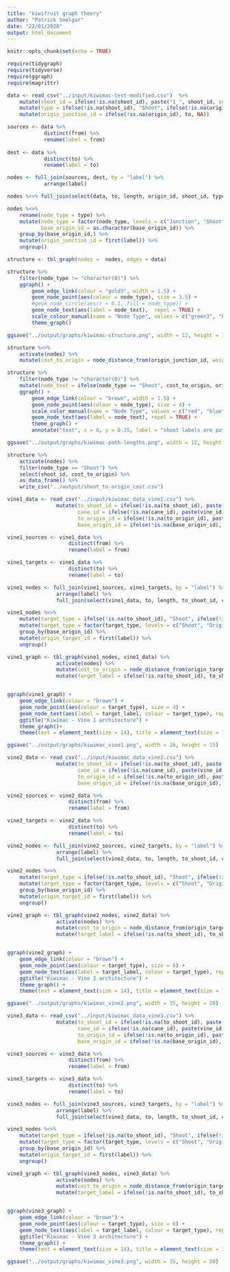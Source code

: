 ---
title: "kiwifruit graph theory"
author: "Patrick Snelgar"
date: "22/01/2020"
output: html_document
---

```{r setup, include=FALSE}
knitr::opts_chunk$set(echo = TRUE)

require(tidygraph)
require(tidyverse)
require(ggraph)
require(magrittr)
```



```{r}
data <- read_csv("../input/kiwimac-test-modified.csv")  %>%
	mutate(shoot_id = ifelse(!is.na(shoot_id), paste("1_", shoot_id, sep = ""), NA)) %>%
	mutate(type = ifelse(!is.na(shoot_id), "Shoot", ifelse(!is.na(origin_id), "Origin", "Junction"))) %>%
	mutate(origin_junction_id = ifelse(!is.na(origin_id), to, NA))

sources <- data %>% 
			distinct(from) %>%
			rename(label = from)
			
dest <- data %>% 
			distinct(to) %>%
			rename(label = to)

nodes <- full_join(sources, dest, by = "label") %>% 
			arrange(label)

nodes %<>% full_join(select(data, to, length, origin_id, shoot_id, type, base_origin_id, origin_junction_id), by = c("label" = "to"))

nodes %<>% 
	rename(node_type = type) %>%
	mutate(node_type = factor(node_type, levels = c("Junction", "Shoot" , "Origin")), 
		   base_origin_id = as.character(base_origin_id)) %>%
	group_by(base_origin_id,) %>%
	mutate(origin_junction_id = first(label)) %>%
	ungroup()

```


```{r display, echo=FALSE}

structure <- tbl_graph(nodes =  nodes, edges = data)

structure %>%
	filter(node_type != "character(0)") %>%
	ggraph() +
		geom_edge_link(colour = "gold3", width = 1.5) +
		geom_node_point(aes(colour = node_type), size = 3.5) +
		#geom_node_circle(aes(r = 0.1, fill = node_type)) + 
		geom_node_text(aes(label = node_text),  repel = TRUE) +
		scale_colour_manual(name = "Node Type", values = c("green3", "blue", "black")) +
		theme_graph()

ggsave("../output/graphs/kiwimac-structure.png", width = 12, height = 12)

```

```{r metrics}

structure %<>%
	activate(nodes) %>%
	mutate(cost_to_origin = node_distance_from(origin_junction_id, weights = length))

structure %>%
	filter(node_type != "character(0)") %>%
	mutate(node_text = ifelse(node_type == "Shoot", cost_to_origin, origin_id)) %>%
	ggraph() + 
		geom_edge_link(colour = "brown", width = 1.5) + 
		geom_node_point(aes(colour = node_type), size = 4) + 
		scale_color_manual(name = "Node Type", values = c("red", "blue", "black")) +
		geom_node_text(aes(label = node_text), repel = TRUE) + 
		theme_graph() + 
		annotate("text", x = 0, y = 0.25, label = "shoot labels are path \nto origin cost")

ggsave("../output/graphs/kiwimac-path-lengths.png", width = 12, height = 12)

structure %>%
	activate(nodes) %>%
	filter(node_type == "Shoot") %>%
	select(shoot_id, cost_to_origin) %>%
	as_data_frame() %>%
	write_csv("../output/shoot_to_origin_cost.csv")
```


```{r vine1-tidying, echo=FALSE}

vine1_data <- read_csv("../input/kiwimac_data_vine1.csv") %>%
				mutate(to_shoot_id = ifelse(!is.na(to_shoot_id), paste(vine_id, to_shoot_id, sep = "-"), NA),
					   cane_id = ifelse(!is.na(cane_id), paste(vine_id, cane_id, sep = "-"), NA),
					   to_origin_id = ifelse(!is.na(to_origin_id), paste(vine_id, to_origin_id, sep = "-"), NA),
					   base_origin_id = ifelse(!is.na(base_origin_id), paste(vine_id, base_origin_id, sep = "-"), NA))

vine1_sources <- vine1_data %>%
					distinct(from) %>%
					rename(label = from)

vine1_targets <- vine1_data %>%
					distinct(to) %>%
					rename(label = to)

vine1_nodes <- full_join(vine1_sources, vine1_targets, by = "label") %>%
				arrange(label) %>%
				full_join(select(vine1_data, to, length, to_shoot_id, cane_id, to_origin_id, base_origin_id, notes), by = c("label" = "to"))

vine1_nodes %<>% 
	mutate(target_type = ifelse(!is.na(to_shoot_id), "Shoot", ifelse(!is.na(to_origin_id), "Origin","Junction"))) %>%
	mutate(target_type = factor(target_type, levels = c("Shoot", "Origin", "Junction"))) %>%
	group_by(base_origin_id) %>%
	mutate(origin_target_id = first(label)) %>%
	ungroup()

```

```{r, vine1_viz, echo=FALSE}

vine1_graph <- tbl_graph(vine1_nodes, vine1_data) %>%
				activate(nodes) %>%
				mutate(cost_to_origin = node_distance_from(origin_target_id, weights = length)) %>%
				mutate(target_label = ifelse(!is.na(to_shoot_id), to_shoot_id, to_origin_id))


ggraph(vine1_graph) + 
	geom_edge_link(colour = "brown") +
	geom_node_point(aes(colour = target_type), size = 4) +
	geom_node_text(aes(label = target_label, colour = target_type), repel = TRUE) +
	ggtitle("Kiwimac - Vine 1 architecture") + 
	theme_graph()+
	theme(text = element_text(size = 14), title = element_text(size = 18))

ggsave("../output/graphs/kiwimac_vine1.png", width = 26, height = 15)
```


```{r vine2-tidying, echo=FALSE}

vine2_data <- read_csv("../input/kiwimac_data_vine2.csv") %>%
				mutate(to_shoot_id = ifelse(!is.na(to_shoot_id), paste(vine_id, to_shoot_id, sep = "-"), NA),
					   cane_id = ifelse(!is.na(cane_id), paste(vine_id, cane_id, sep = "-"), NA),
					   to_origin_id = ifelse(!is.na(to_origin_id), paste(vine_id, to_origin_id, sep = "-"), NA),
					   base_origin_id = ifelse(!is.na(base_origin_id), paste(vine_id, base_origin_id, sep = "-"), NA))

vine2_sources <- vine2_data %>%
					distinct(from) %>%
					rename(label = from)

vine2_targets <- vine2_data %>%
					distinct(to) %>%
					rename(label = to)

vine2_nodes <- full_join(vine2_sources, vine2_targets, by = "label") %>%
				arrange(label) %>%
				full_join(select(vine2_data, to, length, to_shoot_id, cane_id, to_origin_id, base_origin_id, notes), by = c("label" = "to"))

vine2_nodes %<>% 
	mutate(target_type = ifelse(!is.na(to_shoot_id), "Shoot", ifelse(!is.na(to_origin_id), "Origin","Junction"))) %>%
	mutate(target_type = factor(target_type, levels = c("Shoot", "Origin", "Junction"))) %>%
	group_by(base_origin_id) %>%
	mutate(origin_target_id = first(label)) %>%
	ungroup()

```

```{r, vine2_viz, echo=FALSE}

vine2_graph <- tbl_graph(vine2_nodes, vine2_data) %>%
				activate(nodes) %>%
				mutate(cost_to_origin = node_distance_from(origin_target_id, weights = length)) %>%
				mutate(target_label = ifelse(!is.na(to_shoot_id), to_shoot_id, to_origin_id))


ggraph(vine2_graph) + 
	geom_edge_link(colour = "brown") +
	geom_node_point(aes(colour = target_type), size = 6) +
	geom_node_text(aes(label = target_label, colour = target_type), repel = TRUE) +
	ggtitle("Kiwimac - Vine 2 architecture") + 
	theme_graph() +
	theme(text = element_text(size = 14), title = element_text(size = 18))

ggsave("../output/graphs/kiwimac_vine2.png", width = 35, height = 20)
```

```{r vine3-tidying, echo=FALSE}

vine3_data <- read_csv("../input/kiwimac_data_vine3.csv") %>%
				mutate(to_shoot_id = ifelse(!is.na(to_shoot_id), paste(vine_id, to_shoot_id, sep = "-"), NA),
					   cane_id = ifelse(!is.na(cane_id), paste(vine_id, cane_id, sep = "-"), NA),
					   to_origin_id = ifelse(!is.na(to_origin_id), paste(vine_id, to_origin_id, sep = "-"), NA),
					   base_origin_id = ifelse(!is.na(base_origin_id), paste(vine_id, base_origin_id, sep = "-"), NA))

vine3_sources <- vine3_data %>%
					distinct(from) %>%
					rename(label = from)

vine3_targets <- vine3_data %>%
					distinct(to) %>%
					rename(label = to)

vine3_nodes <- full_join(vine3_sources, vine3_targets, by = "label") %>%
				arrange(label) %>%
				full_join(select(vine3_data, to, length, to_shoot_id, cane_id, to_origin_id, base_origin_id, notes), by = c("label" = "to"))

vine3_nodes %<>% 
	mutate(target_type = ifelse(!is.na(to_shoot_id), "Shoot", ifelse(!is.na(to_origin_id), "Origin","Junction"))) %>%
	mutate(target_type = factor(target_type, levels = c("Shoot", "Origin", "Junction"))) %>%
	group_by(base_origin_id) %>%
	mutate(origin_target_id = first(label)) %>%
	ungroup()

```

```{r, vine3_viz, echo=FALSE}

vine3_graph <- tbl_graph(vine3_nodes, vine3_data) %>%
				activate(nodes) %>%
				mutate(cost_to_origin = node_distance_from(origin_target_id, weights = length)) %>%
				mutate(target_label = ifelse(!is.na(to_shoot_id), to_shoot_id, to_origin_id))


ggraph(vine3_graph) + 
	geom_edge_link(colour = "brown") +
	geom_node_point(aes(colour = target_type), size = 6) +
	geom_node_text(aes(label = target_label, colour = target_type), repel = TRUE) +
	ggtitle("Kiwimac - Vine 3 architecture") + 
	theme_graph() +
	theme(text = element_text(size = 14), title = element_text(size = 18))

ggsave("../output/graphs/kiwimac_vine3.png", width = 35, height = 20)
```

